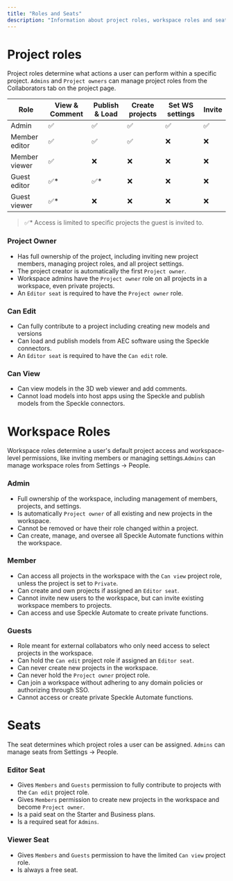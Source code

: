 ```yaml
---
title: "Roles and Seats"
description: "Information about project roles, workspace roles and seats"
---
```

# Project roles

Project roles determine what actions a user can perform within a specific project. `Admins` and `Project owners` can manage project roles from the Collaborators tab on the project page.

<table>
  <thead>
    <tr>
      <th>Role</th>
      <th>View & Comment</th>
      <th>Publish & Load</th>
      <th>Create projects</th>
      <th>Set WS settings</th>
      <th>Invite</th>
    </tr>
  </thead>
  <tbody>
    <tr>
      <td>Admin</td>
      <td style={{ textAlign: 'center' }}>✅</td>
      <td style={{ textAlign: 'center' }}>✅</td>
      <td style={{ textAlign: 'center' }}>✅</td>
      <td style={{ textAlign: 'center' }}>✅</td>
      <td style={{ textAlign: 'center' }}>✅</td>
    </tr>
    <tr>
      <td>Member editor</td>
      <td style={{ textAlign: 'center' }}>✅</td>
      <td style={{ textAlign: 'center' }}>✅</td>
      <td style={{ textAlign: 'center' }}>✅</td>
      <td style={{ textAlign: 'center' }}>❌</td>
      <td style={{ textAlign: 'center' }}>❌</td>
    </tr>
    <tr>
      <td>Member viewer</td>
      <td style={{ textAlign: 'center' }}>✅</td>
      <td style={{ textAlign: 'center' }}>❌</td>
      <td style={{ textAlign: 'center' }}>❌</td>
      <td style={{ textAlign: 'center' }}>❌</td>
      <td style={{ textAlign: 'center' }}>❌</td>
    </tr>
    <tr>
      <td>Guest editor</td>
      <td style={{ textAlign: 'center' }}>✅* </td>
      <td style={{ textAlign: 'center' }}>✅* </td>
      <td style={{ textAlign: 'center' }}>❌</td>
      <td style={{ textAlign: 'center' }}>❌</td>
      <td style={{ textAlign: 'center' }}>❌</td>
    </tr>
    <tr>
      <td>Guest viewer</td>
      <td style={{ textAlign: 'center' }}>✅* </td>
      <td style={{ textAlign: 'center' }}>❌</td>
      <td style={{ textAlign: 'center' }}>❌</td>
      <td style={{ textAlign: 'center' }}>❌</td>
      <td style={{ textAlign: 'center' }}>❌</td>
    </tr>
  </tbody>
</table>

> ✅* Access is limited to specific projects the guest is invited to.

### Project Owner

- Has full ownership of the project, including inviting new project members, managing project roles, and all project settings.
- The project creator is automatically the first `Project owner`.
- Workspace admins have the `Project owner` role on all projects in a workspace, even private projects.
- An `Editor seat` is required to have the `Project owner` role.

### Can Edit

- Can fully contribute to a project including creating new models and versions
- Can load and publish models from AEC software using the Speckle connectors.
- An `Editor seat` is required to have the `Can edit` role.

### Can View

- Can view models in the 3D web viewer and add comments.
- Cannot load models into host apps using the Speckle and publish models from the Speckle connectors.


<ProjectRolesFAQ />

# Workspace Roles

Workspace roles determine a user's default project access and workspace-level permissions, like inviting members or managing settings.`Admins` can manage workspace roles from Settings -\> People.

### Admin

- Full ownership of the workspace, including management of members, projects, and settings.
- Is automatically `Project owner` of all existing and new projects in the workspace.
- Cannot be removed or have their role changed within a project.
- Can create, manage, and oversee all Speckle Automate functions within the workspace.

### Member

- Can access all projects in the workspace with the `Can view` project role, unless the project is set to `Private`.
- Can create and own projects if assigned an `Editor seat`.
- Cannot invite new users to the workspace, but can invite existing workspace members to projects.
- Can access and use Speckle Automate to create private functions.

### Guests

- Role meant for external collabators who only need access to select projects in the workspace.
- Can hold the `Can edit` project role if assigned an `Editor seat`.
- Can never create new projects in the workspace.
- Can never hold the `Project owner` project role.
- Can join a workspace without adhering to any domain policies or authorizing through SSO.
- Cannot access or create private Speckle Automate functions.


<WorkspaceRolesFAQ />

# Seats

The seat determines which project roles a user can be assigned. `Admins` can manage seats from Settings -\> People.

### Editor Seat

- Gives `Members` and `Guests` permission to fully contribute to projects with the `Can edit` project role.
- Gives `Members` permission to create new projects in the workspace and become `Project owner`.
- Is a paid seat on the Starter and Business plans.
- Is a required seat for `Admins`.

### Viewer Seat

- Gives `Members` and `Guests` permission to have the limited `Can view` project role.
- Is always a free seat.


<SeatsFAQ />
